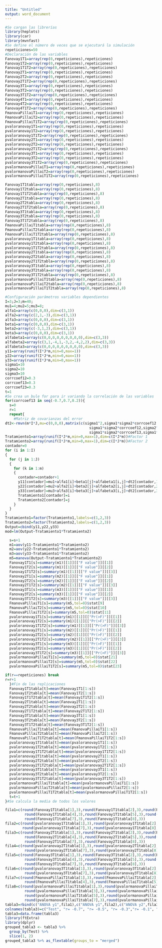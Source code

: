 ---
title: "Untitled"
output: word_document
---

```{r}
#Se cargan las librerías
library(heplots)
library(car)
library(mvnfast)
#Se define el número de veces que se ejecutará la simulación
repeticiones=50
#Declaración de las variables
Fanovay1T1=array(rep(0,repeticiones),repeticiones)
Fanovay1T2=array(rep(0,repeticiones),repeticiones)
Fanovay1T1T2=array(rep(0,repeticiones),repeticiones)
Fanovay2T1=array(rep(0,repeticiones),repeticiones)
Fanovay2T2=array(rep(0,repeticiones),repeticiones)
Fanovay2T1T2=array(rep(0,repeticiones),repeticiones)
Fanovay3T1=array(rep(0,repeticiones),repeticiones)
Fanovay3T2=array(rep(0,repeticiones),repeticiones)
Fanovay3T1T2=array(rep(0,repeticiones),repeticiones)
Fanovay4T1=array(rep(0,repeticiones),repeticiones)
Fanovay4T2=array(rep(0,repeticiones),repeticiones)
Fanovay4T1T2=array(rep(0,repeticiones),repeticiones)
FmanovaPillaiT1=array(rep(0,repeticiones),repeticiones)
FmanovaPillaiT2=array(rep(0,repeticiones),repeticiones)
FmanovaPillaiT1T2=array(rep(0,repeticiones),repeticiones)
pvaloranovay1T1=array(rep(0,repeticiones),repeticiones)
pvaloranovay1T2=array(rep(0,repeticiones),repeticiones)
pvaloranovay1T1T2=array(rep(0,repeticiones),repeticiones)
pvaloranovay2T1=array(rep(0,repeticiones),repeticiones)
pvaloranovay2T2=array(rep(0,repeticiones),repeticiones)
pvaloranovay2T1T2=array(rep(0,repeticiones),repeticiones)
pvaloranovay3T1=array(rep(0,repeticiones),repeticiones)
pvaloranovay3T2=array(rep(0,repeticiones),repeticiones)
pvaloranovay3T1T2=array(rep(0,repeticiones),repeticiones)
pvalormanovaPillaiT1=array(rep(0,repeticiones),repeticiones)
pvalormanovaPillaiT2=array(rep(0,repeticiones),repeticiones)
pvalormanovaPillaiT1T2=array(rep(0,repeticiones),repeticiones)

Fanovay1T1tabla=array(rep(0,repeticiones),8)
Fanovay1T2tabla=array(rep(0,repeticiones),8)
Fanovay1T1T2tabla=array(rep(0,repeticiones),8)
Fanovay2T1tabla=array(rep(0,repeticiones),8)
Fanovay2T2tabla=array(rep(0,repeticiones),8)
Fanovay2T1T2tabla=array(rep(0,repeticiones),8)
Fanovay3T1tabla=array(rep(0,repeticiones),8)
Fanovay3T2tabla=array(rep(0,repeticiones),8)
Fanovay3T1T2tabla=array(rep(0,repeticiones),8)
FmanovaPillaiT1tabla=array(rep(0,repeticiones),8)
FmanovaPillaiT2tabla=array(rep(0,repeticiones),8)
FmanovaPillaiT1T2tabla=array(rep(0,repeticiones),8)
pvaloranovay1T1tabla=array(rep(0,repeticiones),8)
pvaloranovay1T2tabla=array(rep(0,repeticiones),8)
pvaloranovay1T1T2tabla=array(rep(0,repeticiones),8)
pvaloranovay2T1tabla=array(rep(0,repeticiones),8)
pvaloranovay2T2tabla=array(rep(0,repeticiones),8)
pvaloranovay2T1T2tabla=array(rep(0,repeticiones),8)
pvaloranovay3T1tabla=array(rep(0,repeticiones),8)
pvaloranovay3T2tabla=array(rep(0,repeticiones),8)
pvaloranovay3T1T2tabla=array(rep(0,repeticiones),8)
pvalormanovaPillaiT1tabla=array(rep(0,repeticiones),8)
pvalormanovaPillaiT2tabla=array(rep(0,repeticiones),8)
pvalormanovaPillaiT1T2tabla=array(rep(0,repeticiones),8)

#Configuración parámetros variables dependientes
I=3;J=3;m=40;
mu1=4;mu2=5;mu3=8;
alfa1=array(c(0,0,0),dim=c(3,1))
alfa2=array(c(2,1,-3),dim=c(3,1))
alfa3=array(c(0,0,0),dim=c(3,1))
beta1=array(c(0,0,0),dim=c(3,1))
beta2=array(c(-3,1,2),dim=c(3,1))
beta3=array(c(0,0,0),dim=c(3,1))
alfabeta1=array(c(0,0,0,0,0,0,0,0,0),dim=c(3,3))
alfabeta2=array(c(3,1,-4,1,-3,2,-4,2,2),dim=c(3,3))
alfabeta3=array(c(0,0,0,0,0,0,0,0,0),dim=c(3,3))
y11=array(runif(I*J*m,min=0,max=1))
y22=array(runif(I*J*m,min=0,max=1))
y33=array(runif(I*J*m,min=0,max=1))
sigma1=10
sigma2=10
sigma3=10
corrcoef12=0.3
corrcoef13=0.3
corrcoef23=0.3
t=1
#Se crea un bule for para ir variando la correlación de las variables
for(corrcoef13 in seq(-0.7,0.7,0.2)){
  s=0
  r=1
  repeat{
    #Matriz de covarianzas del error
dt2<-rmvn(m*I*J,mu=c(0,0,0),matrix(c(sigma1^2,sigma1*sigma2*corrcoef12,sigma1*sigma2*corrcoef13,
                                       sigma1*sigma2*corrcoef12,sigma2^2,sigma1*sigma2*corrcoef23,
                                       sigma1*sigma2*corrcoef13,sigma1*sigma2*corrcoef23,sigma3^2),3,3))
Tratamiento1=array(runif(I*J*m,min=0,max=1),dim=c(I*J*m))#Factor 1
Tratamiento2=array(runif(I*J*m,min=0,max=1),dim=c(I*J*m))#Factor 2
contador=0
for (i in 1:I)
{
  for (j in 1:J)
  {
    for (k in 1:m)
    {
      contador=contador+1
      y11[contador]=mu1+alfa1[i]+beta1[j]+alfabeta1[i,j]+dt2[contador,1]
      y22[contador]=mu2+alfa2[i]+beta2[j]+alfabeta2[i,j]+dt2[contador,2]
      y33[contador]=mu3+alfa3[i]+beta3[j]+alfabeta3[i,j]+dt2[contador,3]
      Tratamiento1[contador]=i
      Tratamiento2[contador]=j
    }
  }
}
Tratamiento1=factor(Tratamiento1,labels=c(1,2,3))
Tratamiento2=factor(Tratamiento2,labels=c(1,2,3))
Output=cbind(y11,y22,y33)
mod=lm(Output~Tratamiento1*Tratamiento2)

  s=s+1
  m1=aov(y11~Tratamiento1*Tratamiento2)
  m2=aov(y22~Tratamiento1*Tratamiento2)
  m3=aov(y33~Tratamiento1*Tratamiento2)
  m5=manova(Output~Tratamiento1*Tratamiento2)
  Fanovay1T1[s]=summary(m1)[[1]][["F value"]][[1]] 
  Fanovay1T2[s]=summary(m1)[[1]][["F value"]][[2]] 
  Fanovay1T1T2[s]=summary(m1)[[1]][["F value"]][[3]] 
  Fanovay2T1[s]=summary(m2)[[1]][["F value"]][[1]] 
  Fanovay2T2[s]=summary(m2)[[1]][["F value"]][[2]] 
  Fanovay2T1T2[s]=summary(m2)[[1]][["F value"]][[3]] 
  Fanovay3T1[s]=summary(m3)[[1]][["F value"]][[1]] 
  Fanovay3T2[s]=summary(m3)[[1]][["F value"]][[2]] 
  Fanovay3T1T2[s]=summary(m3)[[1]][["F value"]][[3]] 
  FmanovaPillaiT1[s]=summary(m5,tol=0)$stat[9]
  FmanovaPillaiT2[s]=summary(m5,tol=0)$stat[10]
  FmanovaPillaiT1T2[s]=summary(m5,tol=0)$stat[11]
  pvaloranovay1T1[s]=summary(m1)[[1]][["Pr(>F)"]][[1]] 
  pvaloranovay1T2[s]=summary(m1)[[1]][["Pr(>F)"]][[2]] 
  pvaloranovay1T1T2[s]=summary(m1)[[1]][["Pr(>F)"]][[3]] 
  pvaloranovay2T1[s]=summary(m2)[[1]][["Pr(>F)"]][[1]] 
  pvaloranovay2T2[s]=summary(m2)[[1]][["Pr(>F)"]][[2]] 
  pvaloranovay2T1T2[s]=summary(m2)[[1]][["Pr(>F)"]][[3]] 
  pvaloranovay3T1[s]=summary(m3)[[1]][["Pr(>F)"]][[1]] 
  pvaloranovay3T2[s]=summary(m3)[[1]][["Pr(>F)"]][[2]] 
  pvaloranovay3T1T2[s]=summary(m3)[[1]][["Pr(>F)"]][[3]] 
  pvalormanovaPillaiT1[s]=summary(m5,tol=0)$stat[21]
  pvalormanovaPillaiT2[s]=summary(m5,tol=0)$stat[22]
  pvalormanovaPillaiT1T2[s]=summary(m5,tol=0)$stat[23]

if(r==repeticiones) break
r=r+1
  }#Fin de las replicaciones
  Fanovay1T1tabla[t]=mean(Fanovay1T1[1:s])
  Fanovay1T2tabla[t]=mean(Fanovay1T2[1:s])
  Fanovay1T1T2tabla[t]=mean(Fanovay1T1T2[1:s])
  Fanovay2T1tabla[t]=mean(Fanovay2T1[1:s])
  Fanovay2T2tabla[t]=mean(Fanovay2T2[1:s])
  Fanovay2T1T2tabla[t]=mean(Fanovay2T1T2[1:s])
  Fanovay3T1tabla[t]=mean(Fanovay3T1[1:s])
  Fanovay3T2tabla[t]=mean(Fanovay3T2[1:s])
  Fanovay3T1T2tabla[t]=mean(Fanovay3T1T2[1:s])
  FmanovaPillaiT1tabla[t]=mean(FmanovaPillaiT1[1:s])
  FmanovaPillaiT2tabla[t]=mean(FmanovaPillaiT2[1:s])
  FmanovaPillaiT1T2tabla[t]=mean(FmanovaPillaiT1T2[1:s])
  pvaloranovay1T1tabla[t]=mean(pvaloranovay1T1[1:s])
  pvaloranovay1T2tabla[t]=mean(pvaloranovay1T2[1:s])
  pvaloranovay1T1T2tabla[t]=mean(pvaloranovay1T1T2[1:s])
  pvaloranovay2T1tabla[t]=mean(pvaloranovay2T1[1:s])
  pvaloranovay2T2tabla[t]=mean(pvaloranovay2T2[1:s])
  pvaloranovay2T1T2tabla[t]=mean(pvaloranovay2T1T2[1:s])
  pvaloranovay3T1tabla[t]=mean(pvaloranovay3T1[1:s])
  pvaloranovay3T2tabla[t]=mean(pvaloranovay3T2[1:s])
  pvaloranovay3T1T2tabla[t]=mean(pvaloranovay3T1T2[1:s])
  pvalormanovaPillaiT1tabla[t]=mean(pvalormanovaPillaiT1[1:s])
  pvalormanovaPillaiT2tabla[t]=mean(pvalormanovaPillaiT2[1:s])
  pvalormanovaPillaiT1T2tabla[t]=mean(pvalormanovaPillaiT1T2[1:s])
  t=t+1
}#Se calcula la media de todos los valores

fila1=c(round(Fanovay1T1tabla[1],3),round(Fanovay1T1tabla[2],3),round(Fanovay1T1tabla[3],3),
         round(Fanovay1T1tabla[4],3),round(Fanovay1T1tabla[5],3),round(Fanovay1T1tabla[6],3),
         round(Fanovay1T1tabla[7],3),round(Fanovay1T1tabla[8],3))
fila2=c(round(pvaloranovay1T1tabla[1],3),round(pvaloranovay1T1tabla[2],3),round(pvaloranovay1T1tabla[3],3),round(pvaloranovay1T1tabla[4],3),round(pvaloranovay1T1tabla[5],3),round(pvaloranovay1T1tabla[6],3),
        round(pvaloranovay1T1tabla[7],3),round(pvaloranovay1T1tabla[8],3))
fila3=c(round(Fanovay2T1tabla[1],3),round(Fanovay2T1tabla[2],3),round(Fanovay2T1tabla[3],3),
         round(Fanovay2T1tabla[4],3),round(Fanovay2T1tabla[5],3),round(Fanovay2T1tabla[6],3),
         round(Fanovay2T1tabla[7],3),round(Fanovay2T1tabla[8],3))
fila4=c(round(pvaloranovay2T1tabla[1],3),round(pvaloranovay2T1tabla[2],3),round(pvaloranovay2T1tabla[3],3),round(pvaloranovay2T1tabla[4],3),round(pvaloranovay2T1tabla[5],3),round(pvaloranovay2T1tabla[6],3),
         round(pvaloranovay2T1tabla[7],3),round(pvaloranovay2T1tabla[8],3))
fila5=c(round(Fanovay3T1tabla[1],3),round(Fanovay3T1tabla[2],3),round(Fanovay3T1tabla[3],3),
         round(Fanovay3T1tabla[4],3),round(Fanovay3T1tabla[5],3),round(Fanovay3T1tabla[6],3),
         round(Fanovay3T1tabla[7],3),round(Fanovay3T1tabla[8],3))
fila6=c(round(pvaloranovay3T1tabla[1],3),round(pvaloranovay3T1tabla[2],3),round(pvaloranovay3T1tabla[3],3),round(pvaloranovay3T1tabla[4],3),round(pvaloranovay3T1tabla[5],3),round(pvaloranovay3T1tabla[6],3),
         round(pvaloranovay3T1tabla[7],3),round(pvaloranovay3T1tabla[8],3))
fila7=c(round(FmanovaPillaiT1tabla[1],3),round(FmanovaPillaiT1tabla[2],3),round(FmanovaPillaiT1tabla[3],3),
         round(FmanovaPillaiT1tabla[4],3),round(FmanovaPillaiT1tabla[5],3),round(FmanovaPillaiT1tabla[6],3),round(FmanovaPillaiT1tabla[7],3),round(FmanovaPillaiT1tabla[8],3))
fila8=c(round(pvalormanovaPillaiT1tabla[1],3),round(pvalormanovaPillaiT1tabla[2],3),
         round(pvalormanovaPillaiT1tabla[3],3),round(pvalormanovaPillaiT1tabla[4],3),
         round(pvalormanovaPillaiT1tabla[5],3),round(pvalormanovaPillaiT1tabla[6],3),
         round(pvalormanovaPillaiT1tabla[7],3),round(pvalormanovaPillaiT1tabla[8],3))
tabla3=rbind(c("ANOVA y1",fila1),c("ANOVA y1",fila2),c("ANOVA y2",fila3),c("ANOVA y2",fila4),c("ANOVA y3",fila5),c("ANOVA y3",fila6),c("MANOVA",fila7),c("MANOVA",fila8))
colnames(tabla3)=c("Test", "r= -0.7", "r= -0.5", "r= -0.3","r= -0.1", "r= 0.1","r= 0.3", "r= 0.5","r= 0.7")
tabla3=data.frame(tabla3)
library(ftExtra)
library(dplyr)
grouped_tabla3 <- tabla3 %>%
  group_by(Test) %>%
  slice(1, 2)
grouped_tabla3 %>% as_flextable(groups_to = "merged")
```

